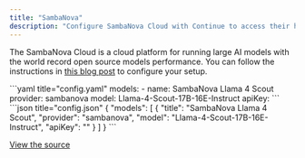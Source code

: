 ```yaml
---
title: "SambaNova"
description: "Configure SambaNova Cloud with Continue to access their high-performance platform for running large AI models, including Llama 4 Scout with world record open source model performance"
---
```


The SambaNova Cloud is a cloud platform for running large AI models with the world record open source models performance. You can follow the instructions in [this blog post](https://sambanova.ai/blog/accelerating-coding-with-sambanova-cloud?ref=blog.continue.dev) to configure your setup.

<Tabs>
  <Tab title="YAML">
  ```yaml title="config.yaml"
  models:
    - name: SambaNova Llama 4 Scout
      provider: sambanova
      model: Llama-4-Scout-17B-16E-Instruct
      apiKey: <YOUR_SAMBANOVA_API_KEY>
  ```
  </Tab>
  <Tab title="JSON">
  ```json title="config.json"
  {
    "models": [
      {
        "title": "SambaNova Llama 4 Scout",
        "provider": "sambanova",
        "model": "Llama-4-Scout-17B-16E-Instruct",
        "apiKey": "<YOUR_SAMBANOVA_API_KEY>"
      }
    ]
  }
  ```
  </Tab>
</Tabs>

[View the source](https://github.com/continuedev/continue/blob/main/core/llm/llms/SambaNova.ts)
